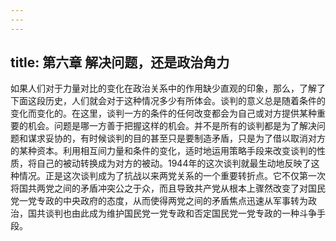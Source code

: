 ```yaml
---
---
---
```

title: 第六章 解决问题，还是政治角力
---



如果人们对于力量对比的变化在政治关系中的作用缺少直观的印象，那么，了解了下面这段历史，人们就会对于这种情况多少有所体会。谈判的意义总是随着条件的变化而变化的。在这里，谈判一方的条件的任何改变都会为自己或对方提供某种重要的机会。问题是哪一方善于把握这样的机会。并不是所有的谈判都是为了解决问题和谋求妥协的，有时候谈判的目的甚至只是要制造矛盾，只是为了借以取消对方的某种资本。利用相互间力量和条件的变化，适时地运用策略手段来改变谈判的性质，将自己的被动转换成为对方的被动。1944年的这次谈判就最生动地反映了这种情况。正是这次谈判成为了抗战以来两党关系的一个重要转折点。它不仅第一次将国共两党之间的矛盾冲突公之于众，而且导致共产党从根本上骤然改变了对国民党一党专政的中央政府的态度，从而使得两党之间的矛盾焦点迅速从军事转为政治，国共谈判也由此成为维护国民党一党专政和否定国民党一党专政的一种斗争手段。